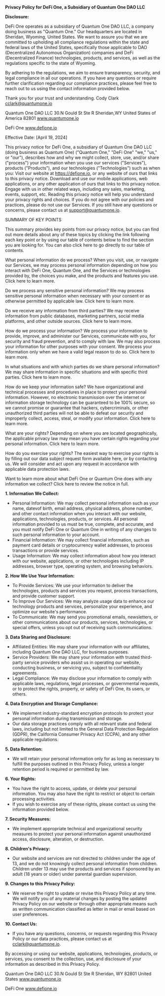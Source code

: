 
**Privacy Policy for DeFi One, a Subsidiary of Quantum One DAO LLC**

**Disclosure:**

DeFi One operates as a subsidiary of Quantum One DAO LLC, a company doing business as "Quantum One." Our headquarters are located in Sheridan, Wyoming, United States. We want to assure you that we are committed to upholding all compliance regulations within the state and federal laws of the United States, specifically those applicable to DAO (Decentralized Autonomous Organization) companies and DeFi (Decentralized Finance) technologies, products, and services, as well as the regulations specific to the state of Wyoming.

By adhering to the regulations, we aim to ensure transparency, security, and legal compliance in all our operations. If you have any questions or require further clarification regarding our compliance practices, please feel free to reach out to us using the contact information provided below.

Thank you for your trust and understanding.
Cody Clark
cclark@quantumone.io

Quantum One DAO LLC
30.N Gould St
Ste R
Sheridan,WY 
United States of America 82801
www.quantumone.io

DeFi One
www.defione.io

Effective Date: [April 19, 2024]

This privacy notice for DeFi One, a subsidiary of Quantum One DAO LLC (doing business as Quantum One) ("Quantum One," "DeFi One" "we," "us," or "our"), describes how and why we might collect, store, use, and/or share ("process") your information when you use our services ("Services"), products ("Products"), and our technologies ("Technologies") such as when you:
Visit our website at https://defione.io, or any website of ours that links to this privacy notice.
Download and use our mobile applications, web applications, or any other application of ours that links to this privacy notice.
Engage with us in other related ways, including any sales, marketing, events, support, etc. Reading this privacy notice will help you understand your privacy rights and choices. If you do not agree with our policies and practices, please do not use our Services. If you still have any questions or concerns, please contact us at support@quantumone.io.

SUMMARY OF KEY POINTS

This summary provides key points from our privacy notice, but you can find out more details about any of these topics by clicking the link following each key point or by using our table of contents below to find the section you are looking for. You can also click here to go directly to our table of contents.

What personal information do we process? When you visit, use, or navigate our Services, we may process personal information depending on how you interact with DeFi One, Quantum One, and the Services or technologies provided by, the choices you make, and the products and features you use. Click here to learn more.

Do we process any sensitive personal information? We may process sensitive personal information when necessary with your consent or as otherwise permitted by applicable law. Click here to learn more.

Do we receive any information from third parties? We may receive information from public databases, marketing partners, social media platforms, and other outside sources. Click here to learn more.

How do we process your information? We process your information to provide, improve, and administer our Services, communicate with you, for security and fraud prevention, and to comply with law. We may also process your information for other purposes with your consent. We process your information only when we have a valid legal reason to do so. Click here to learn more.

In what situations and with which parties do we share personal information? We may share information in specific situations and with specific third parties. Click here to learn more.

How do we keep your information safe? We have organizational and technical processes and procedures in place to protect your personal information. However, no electronic transmission over the internet or information storage technology can be guaranteed to be 100% secure, so we cannot promise or guarantee that hackers, cybercriminals, or other unauthorized third parties will not be able to defeat our security and improperly collect, access, steal, or modify your information. Click here to learn more.

What are your rights? Depending on where you are located geographically, the applicable privacy law may mean you have certain rights regarding your personal information. Click here to learn more.

How do you exercise your rights? The easiest way to exercise your rights is by filling out our data subject request form available here, or by contacting us. We will consider and act upon any request in accordance with applicable data protection laws.

Want to learn more about what DeFi One or Quantum One does with any information we collect? Click here to review the notice in full.

**1. Information We Collect:**
- Personal Information: We may collect personal information such as your name, datevof birth, email address, physical address, phone number, and other contact information when you interact with our website, applications, technologies, products, or services. All personal information provided to us must be true, complete, and accurate, and you must notify DeFi One or Quantum One in writing of any changes to such personal information to your account.
- Financial Information: We may collect financial information, such as payment card details or cryptocurrency wallet addresses, to process transactions or provide services.
- Usage Information: We may collect information about how you interact with our website, applications, or other technologies including IP addresses, browser type, operating system, and browsing behaviors.

**2. How We Use Your Information:**
- To Provide Services: We use your information to deliver the technologies, products and services you request, process transactions, and provide customer support.
- To Improve Our Services: We may analyze usage data to enhance our technology products and services, personalize your experience, and optimize our website's performance.
- To Communicate: We may send you promotional emails, newsletters, or other communications about our products, services, technologies, or special offers, unless you opt out of receiving such communications.

**3. Data Sharing and Disclosure:**
- Affiliated Entities: We may share your information with our affiliates, including Quantum One DAO LLC, for business purposes.
- Service Providers: We may share your information with trusted third-party service providers who assist us in operating our website, conducting business, or servicing you, subject to confidentiality agreements.
- Legal Compliance: We may disclose your information to comply with applicable laws, regulations, legal processes, or governmental requests, or to protect the rights, property, or safety of DeFi One, its users, or others.

**4. Data Encryption and Storage Compliance:**
- We implement industry-standard encryption protocols to protect your personal information during transmission and storage.
- Our data storage practices comply with all relevant state and federal laws, including but not limited to the General Data Protection Regulation (GDPR), the California Consumer Privacy Act (CCPA), and any other applicable regulations.

**5. Data Retention:**
- We will retain your personal information only for as long as necessary to fulfill the purposes outlined in this Privacy Policy, unless a longer retention period is required or permitted by law.

**6. Your Rights:**
- You have the right to access, update, or delete your personal information. You may also have the right to restrict or object to certain processing activities.
- If you wish to exercise any of these rights, please contact us using the information provided below.

**7. Security Measures:**
- We implement appropriate technical and organizational security measures to protect your personal information against unauthorized access, disclosure, alteration, or destruction.

**8. Children's Privacy:**
- Our website and services are not directed to children under the age of 13, and we do not knowingly collect personal information from children. Children under 13 may use the products and services if sponsored by an adult (18 years or older) under parental guardian supervision. 

**9. Changes to this Privacy Policy:**
- We reserve the right to update or revise this Privacy Policy at any time. We will notify you of any material changes by posting the updated Privacy Policy on our website or through other appropriate means such as written communication classified as letter in mail or email based on user preferences.

**10. Contact Us:**
- If you have any questions, concerns, or requests regarding this Privacy Policy or our data practices, please contact us at cclark@quantumone.io.

By accessing or using our website, applications, technologies, products, or services, you consent to the collection, use, and disclosure of your information as described in this Privacy Policy.


Quantum One DAO LLC
30.N Gould St
Ste R
Sheridan, WY 82801
United States
www.quantumone.io

DeFi One
www.defione.io

